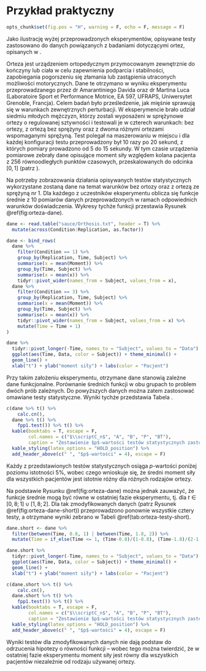 # Przykład praktyczny

```{=latex}
\fancyhead[LO]{\textbf{\small{Przykład praktyczny}}}
\renewcommand{\headrulewidth}{0.5pt}
```

```r
opts_chunk$set(fig.pos = "H", warning = F, echo = F, message = F)
```

Jako ilustrację wyżej przeprowadzonych eksperymentów, opisywane testy zastosowano do danych powiązanych z badaniami dotyczącymi ortez, opisanych w \cite{Zhang}.

Orteza jest urządzeniem ortopedycznym przymocowanym zewnętrznie do kończyny lub ciała w celu zapewnienia podparcia i stabilności, zapobiegania pogorszeniu się złamania lub zastąpienia utraconych możliwości motorycznych. Dane te otrzymano w wyniku eksperymentu przeprowadzanego przez dr Amarantiniego Davida oraz dr Martina Luca (Laboratoire Sport et Performance Motrice, EA 597, UFRAPS, Uniwersytet Grenoble, Francja). Celem badań było prześledzenie, jak mięśnie sprawują się w warunkach zewnętrznych perturbacji. W eksperymencie brało udział siedmiu młodych mężczyzn, którzy zostali wyposażeni w sprężynowe ortezy o regulowanej sztywności i testowali je w&nbsp;czterech warunkach: bez ortezy, z ortezą bez sprężyny oraz z dwoma różnymi ortezami wspomaganymi sprężyną. Test polegał na maszerowaniu w miejscu i dla każdej konfiguracji testu przeprowadzony był 10 razy po 20 sekund, z których pomiary prowadzono od 5 do 15 sekundy. W tym czasie urządzenia pomiarowe zebrały dane opisujące moment siły względem kolana pacjenta z 256 równoodległych punktów czasowych, przeskalowanych do odcinka $[0,1]$ (patrz \cite{Zhang, Smaga}).

Na potrzeby zobrazowania działania opisywanych testów statystycznych wykorzystane zostaną dane na temat warunków bez ortozy oraz z ortezą ze sprężyną nr 1. Dla każdego z uczestników eksperymentu oblicza się funkcje średnie z 10 pomiarów danych przeprowadzonych w ramach odpowiednich warunków doświadczenia. Wykresy tychże funkcji przestawia Rysunek \@ref(fig:orteza-dane).

```r
dane <- read.table("sauce/Orthosis.txt", header = T) %>% 
  mutate(across(Condition:Replication, as.factor))

dane <- bind_rows(
  dane %>%
    filter(Condition == 1) %>%
    group_by(Replication, Time, Subject) %>%
    summarise(x = mean(Moment)) %>%
    group_by(Time, Subject) %>%
    summarise(x = mean(x)) %>%
    tidyr::pivot_wider(names_from = Subject, values_from = x),
  dane %>%
    filter(Condition == 3) %>%
    group_by(Replication, Time, Subject) %>%
    summarise(x = mean(Moment)) %>%
    group_by(Time, Subject) %>%
    summarise(x = mean(x)) %>%
    tidyr::pivot_wider(names_from = Subject, values_from = x) %>%
    mutate(Time = Time + 1)
)

dane %>%
  tidyr::pivot_longer(-Time, names_to = "Subject", values_to = "Data") %>%
  ggplot(aes(Time, Data, color = Subject)) + theme_minimal() +
  geom_line() +
  xlab("t") + ylab("moment siły") + labs(color = "Pacjent")
```

Przy takim założeniu eksperymentu, otrzymane dane stanowią zależne dane funkcjonalne. Porównanie średnich funkcji w obu grupach to problem dwóch prób zależnych. Do powyższych danych można zatem zastosować omawiane testy statystyczne. Wyniki tychże przedstawia Tabela \ref{tab:orteza-testy}.

```r
c(dane %>% t() %>%
    calc.cn(),
  dane %>% t() %>%
    fpp1.test()) %>% t() %>%
  kable(booktabs = T, escape = F,
        col.names = c("$\\scriptC_n$", "A", "B", "P", "BT"),
        caption = "Zestawienie $p$-wartości testów statystycznych zastosowanych do danych dotyczących ortezy") %>%
  kable_styling(latex_options = "HOLD_position") %>%
  add_header_above(c(" ", "$p$-wartości" = 4), escape = F)
```

Każdy z przedstawionych testów statystycznych osiąga $p$-wartości poniżej poziomu istotności 5%, wobec czego wnioskuje się, że średni moment siły dla wszystkich pacjentów jest istotnie różny dla różnych rodzajów ortezy.

Na podstawie Rysunku \@ref(fig:orteza-dane) można jednak zauważyć, że funkcje średnie mogą być równe w ostatniej fazie eksperymentu, tj. dla $t\in[0,8; 1]\cup[1,8; 2]$. Dla tak zmodyfikowanych danych (patrz Rysunek \@ref(fig:orteza-dane-short)) przeprowadzono ponownie wszystkie cztery testy, a otrzymane wyniki zebrano w Tabeli \@ref(tab:orteza-testy-short).

```r
dane.short <- dane %>%
  filter(between(Time, 0.8, 1) | between(Time, 1.8, 2)) %>%
  mutate(Time = if_else(Time <= 1, (Time-0.8)/(1-0.8), (Time-1.8)/(2-1.8)+1))

dane.short %>%
  tidyr::pivot_longer(-Time, names_to = "Subject", values_to = "Data") %>%
  ggplot(aes(Time, Data, color = Subject)) + theme_minimal() +
  geom_line() +
  xlab("t") + ylab("moment siły") + labs(color = "Pacjent")
```

```r
c(dane.short %>% t() %>%
    calc.cn(),
  dane.short %>% t() %>%
    fpp1.test()) %>% t() %>%
  kable(booktabs = T, escape = F,
        col.names = c("$\\scriptC_n$", "A", "B", "P", "BT"),
        caption = "Zestawienie $p$-wartości testów statystycznych zastosowanych do skróconych danych dotyczących ortezy") %>%
  kable_styling(latex_options = "HOLD_position") %>%
  add_header_above(c(" ", "$p$-wartości" = 4), escape = F)
```

Wyniki testów dla zmodyfikowanych danych nie dają podstaw do odrzucenia hipotezy o równości funkcji -- wobec tego można twierdzić, że w ostatniej fazie eksperymentu moment siły jest równy dla wszystkich pacjentów niezależnie od rodzaju używanej ortezy.

